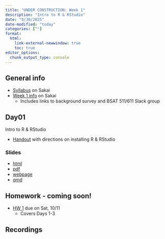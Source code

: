 ```yaml
---
title: "UNDER CONSTRUCTION: Week 1"
description: "Intro to R & RStudio"
date: "9/30/2025"
date-modified: "today"
categories: [""]
format: 
  html:
    link-external-newwindow: true
    toc: true
editor_options: 
  chunk_output_type: console
---
```


## General info

* [Syllabus](https://sakai.ohsu.edu/portal/site/BSTA-511-1-AA-F24/page/3a67ff22-d165-404c-bd43-a8917367f621) on Sakai
* [Week 1 info](https://sakai.ohsu.edu/portal/site/BSTA-511-1-AA-F24/tool/07426483-9125-4418-b74f-996db41be3c0/ShowPage?returnView=&studentItemId=0&backPath=&bltiAppStores=false&errorMessage=&clearAttr=&messageId=&source=&title=&newTopLevel=false&sendingPage=205994&postedComment=false&addBefore=&itemId=5293686&path=push&reviewAssessment=false&topicId=&addTool=-1&recheck=&id=&forumId=) on Sakai
    * Includes links to background survey and BSAT 511/611 Slack group


## Day01 

Intro to R & RStudio

* [Handout](../resources/BSTA 511 text R info F25.pdf) with directions on installing R & RStudio

### Slides

* [html](../slides/Day01_bsta511.qmd)
* [pdf](../slides_pdf/Day01_bsta511.pdf)
* [webpage](../slides_md/Day01_bsta511_md.qmd)
* [qmd](https://github.com/niederhausen/BSTA_511_F25/blob/main/slides_md/Day01_bsta511_md.qmd)

## Homework - coming soon!

* [HW 1](../homework/HW_1_F25_bsta511.qmd) due on Sat, 10/11
    * Covers Days 1-3

## Recordings

<!-- * __In-class__ recording links are on [Sakai](https://sakai.ohsu.edu/portal/site/BSTA-511-1-AA-F25/tool/1f70eae0-e36a-4052-9247-69c6917e6b73/). Navigate to _Course Materials_ -> _Schedule with links to in-class recordings_. Note that the password to the recordings is at the top of the page.  -->
